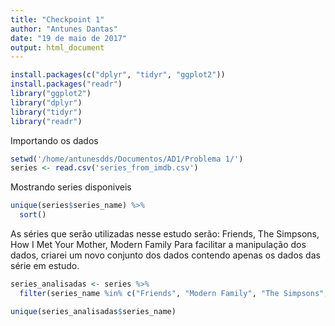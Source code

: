 ```yaml
---
title: "Checkpoint 1"
author: "Antunes Dantas"
date: "19 de maio de 2017"
output: html_document
---
```


```r
install.packages(c("dplyr", "tidyr", "ggplot2"))
install.packages("readr")
library("ggplot2")
library("dplyr")
library("tidyr")
library("readr")
```

Importando os dados

```r
setwd('/home/antunesdds/Documentos/AD1/Problema 1/')
series <- read.csv('series_from_imdb.csv')
```

Mostrando series disponiveis

```r
unique(series$series_name) %>%
  sort()
```

As séries que serão utilizadas nesse estudo serão: Friends, The Simpsons, How I Met Your Mother, Modern Family
Para facilitar a manipulação dos dados, criarei um novo conjunto dos dados contendo apenas os dados das série em estudo.

```r
series_analisadas <- series %>% 
  filter(series_name %in% c("Friends", "Modern Family", "The Simpsons", "How I Met Your Mother"))
```

```r
unique(series_analisadas$series_name)
```

